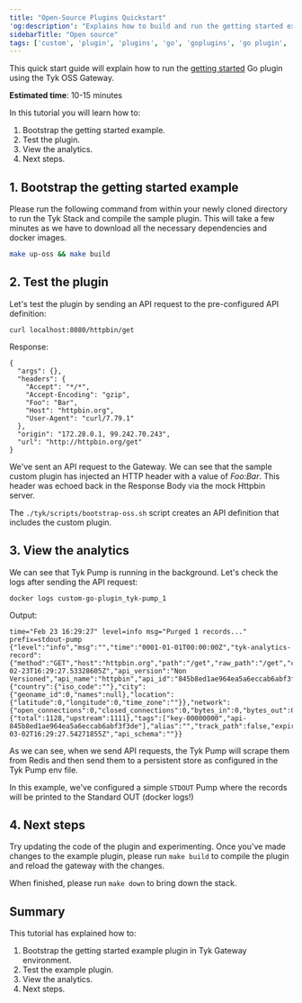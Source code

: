 ```yaml
---
title: "Open-Source Plugins Quickstart"
'og:description': "Explains how to build and run the getting started example using Tyk OSS Gateway"
sidebarTitle: "Open source"
tags: ['custom', 'plugin', 'plugins', 'go', 'goplugins', 'go plugin', 'tyk go plugin', 'golang plugin']
---
```


This quick start guide will explain how to run the [getting started](https://github.com/TykTechnologies/custom-go-plugin) Go plugin using the Tyk OSS Gateway.

**Estimated time**: 10-15 minutes

In this tutorial you will learn how to:

1. Bootstrap the getting started example.
2. Test the plugin.
3. View the analytics.
4. Next steps.

## 1. Bootstrap the getting started example

Please run the following command from within your newly cloned directory to run the Tyk Stack and compile the sample plugin.  This will take a few minutes as we have to download all the necessary dependencies and docker images.

```bash
make up-oss && make build
```

## 2. Test the plugin

Let's test the plugin by sending an API request to the pre-configured API definition:

```
curl localhost:8080/httpbin/get
```

Response:
```
{
  "args": {},
  "headers": {
    "Accept": "*/*",
    "Accept-Encoding": "gzip",
    "Foo": "Bar",
    "Host": "httpbin.org",
    "User-Agent": "curl/7.79.1"
  },
  "origin": "172.28.0.1, 99.242.70.243",
  "url": "http://httpbin.org/get"
}
```

We've sent an API request to the Gateway. We can see that the sample custom plugin has injected an HTTP header with a value of *Foo:Bar*. This header was echoed back in the Response Body via the mock Httpbin server.

The `./tyk/scripts/bootstrap-oss.sh` script creates an API definition that includes the custom plugin.


## 3. View the analytics

We can see that Tyk Pump is running in the background. Let's check the logs after sending the API request:

```
docker logs custom-go-plugin_tyk-pump_1 
```

Output:
```
time="Feb 23 16:29:27" level=info msg="Purged 1 records..." prefix=stdout-pump
{"level":"info","msg":"","time":"0001-01-01T00:00:00Z","tyk-analytics-record":{"method":"GET","host":"httpbin.org","path":"/get","raw_path":"/get","content_length":0,"user_agent":"curl/7.79.1","day":23,"month":2,"year":2023,"hour":16,"response_code":200,"api_key":"00000000","timestamp":"2023-02-23T16:29:27.53328605Z","api_version":"Non Versioned","api_name":"httpbin","api_id":"845b8ed1ae964ea5a6eccab6abf3f3de","org_id":"","oauth_id":"","request_time":1128,"raw_request":"...","raw_response":"...","ip_address":"192.168.0.1","geo":{"country":{"iso_code":""},"city":{"geoname_id":0,"names":null},"location":{"latitude":0,"longitude":0,"time_zone":""}},"network":{"open_connections":0,"closed_connections":0,"bytes_in":0,"bytes_out":0},"latency":{"total":1128,"upstream":1111},"tags":["key-00000000","api-845b8ed1ae964ea5a6eccab6abf3f3de"],"alias":"","track_path":false,"expireAt":"2023-03-02T16:29:27.54271855Z","api_schema":""}}
```

As we can see, when we send API requests, the Tyk Pump will scrape them from Redis and then send them to a persistent store as configured in the Tyk Pump env file. 

In this example, we've configured a simple `STDOUT` Pump where the records will be printed to the Standard OUT (docker logs!)

## 4. Next steps

Try updating the code of the plugin and experimenting. Once you've made changes to the example plugin, please run `make build` to compile the plugin and reload the gateway with the changes.

When finished, please run `make down` to bring down the stack.


## Summary

This tutorial has explained how to:
1. Bootstrap the getting started example plugin in Tyk Gateway environment.
2. Test the example plugin.
3. View the analytics.
4. Next steps.
